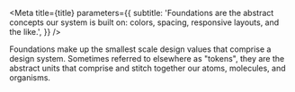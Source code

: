 
<Meta
  title={title}
  parameters={{
    subtitle:
      'Foundations are the abstract concepts our system is built on: colors, spacing, responsive layouts, and the like.',
  }}
/>

Foundations make up the smallest scale design values that comprise a design system.
Sometimes referred to elsewhere as "tokens", they are the abstract units that comprise and stitch together our atoms, molecules, and organisms.

<TableOfContents />
